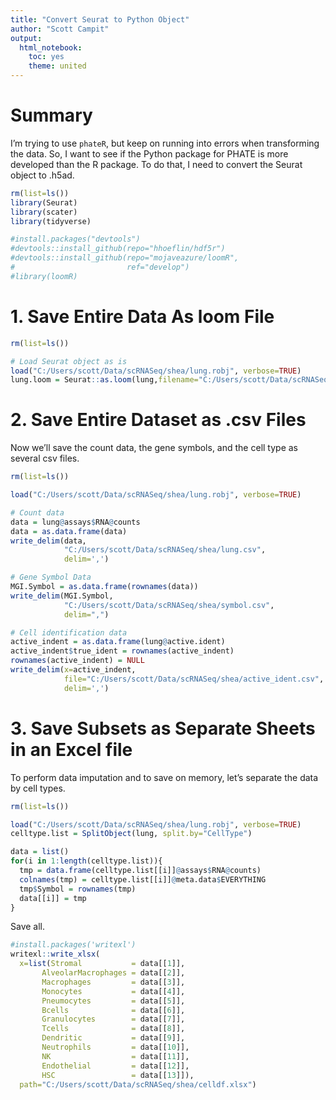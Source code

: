 ```yaml
---
title: "Convert Seurat to Python Object"
author: "Scott Campit"
output: 
  html_notebook:
    toc: yes
    theme: united
---
```


# Summary
I'm trying to use `phateR`, but keep on running into errors when transforming the data. So, I want to see if the Python package for PHATE is more developed than the R package. To do that, I need to convert the Seurat object to .h5ad.

```r
rm(list=ls())
library(Seurat)
library(scater)
library(tidyverse)

#install.packages("devtools")
#devtools::install_github(repo="hhoeflin/hdf5r")
#devtools::install_github(repo="mojaveazure/loomR", 
#                         ref="develop")
#library(loomR)
```

# 1. Save Entire Data As loom File
```r
rm(list=ls())

# Load Seurat object as is
load("C:/Users/scott/Data/scRNASeq/shea/lung.robj", verbose=TRUE)
lung.loom = Seurat::as.loom(lung,filename="C:/Users/scott/Data/scRNASeq/shea/lung.loom")
```

# 2. Save Entire Dataset as .csv Files
Now we'll save the count data, the gene symbols, and the cell type as several csv files.
```r
rm(list=ls())

load("C:/Users/scott/Data/scRNASeq/shea/lung.robj", verbose=TRUE)

# Count data
data = lung@assays$RNA@counts
data = as.data.frame(data)
write_delim(data, 
            "C:/Users/scott/Data/scRNASeq/shea/lung.csv",
            delim=',')

# Gene Symbol Data
MGI.Symbol = as.data.frame(rownames(data))
write_delim(MGI.Symbol, 
            "C:/Users/scott/Data/scRNASeq/shea/symbol.csv",
            delim=",")

# Cell identification data
active_indent = as.data.frame(lung@active.ident)
active_indent$true_ident = rownames(active_indent)
rownames(active_indent) = NULL
write_delim(x=active_indent,
            file="C:/Users/scott/Data/scRNASeq/shea/active_ident.csv",
            delim=',')
```

# 3. Save Subsets as Separate Sheets in an Excel file
To perform data imputation and to save on memory, let's separate the data by cell types.
```r
rm(list=ls())

load("C:/Users/scott/Data/scRNASeq/shea/lung.robj", verbose=TRUE)
celltype.list = SplitObject(lung, split.by="CellType")

data = list()
for(i in 1:length(celltype.list)){
  tmp = data.frame(celltype.list[[i]]@assays$RNA@counts)
  colnames(tmp) = celltype.list[[i]]@meta.data$EVERYTHING
  tmp$Symbol = rownames(tmp)
  data[[i]] = tmp
}
```

Save all.
```r
#install.packages('writexl')
writexl::write_xlsx(
  x=list(Stromal           = data[[1]],
       AlveolarMacrophages = data[[2]],
       Macrophages         = data[[3]],
       Monocytes           = data[[4]],
       Pneumocytes         = data[[5]],
       Bcells              = data[[6]],
       Granulocytes        = data[[7]],
       Tcells              = data[[8]],
       Dendritic           = data[[9]],
       Neutrophils         = data[[10]],
       NK                  = data[[11]],
       Endothelial         = data[[12]],
       HSC                 = data[[13]]),
  path="C:/Users/scott/Data/scRNASeq/shea/celldf.xlsx")
```